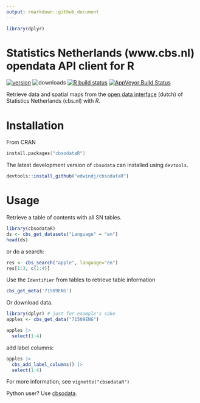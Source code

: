 ```yaml
---
output: rmarkdown::github_document
---
```


```r
library(dplyr)
```


# Statistics Netherlands (www.cbs.nl) opendata API client for R

[![version](http://www.r-pkg.org/badges/version/cbsodataR)](https://CRAN.R-project.org/package=cbsodataR)
![downloads](http://cranlogs.r-pkg.org/badges/cbsodataR)
 [![R build status](https://github.com/edwindj/cbsodataR/workflows/R-CMD-check/badge.svg)](https://github.com/edwindj/cbsodataR/actions)
[![AppVeyor Build Status](https://ci.appveyor.com/api/projects/status/github/edwindj/cbsodatar?branch=master)](https://ci.appveyor.com/project/edwindj/cbsodatar)


Retrieve data and spatial maps from the [open data interface](http://www.cbs.nl/nl-NL/menu/cijfers/statline/open-data/default.htm) (dutch) of Statistics Netherlands (cbs.nl) with *R*. 

# Installation

From CRAN
```S
install.packages("cbsodataR")
``` 

The latest development version of `cbsodata` can installed using `devtools`.

```R
devtools::install_github("edwindj/cbsodataR")
```

# Usage

Retrieve a table of contents with all SN tables.

```r
library(cbsodataR)
ds <- cbs_get_datasets("Language" = "en")
head(ds)
```

or do a search:

```r
res <- cbs_search("apple", language="en")
res[1:3, c(1:4)]
```


Use the `Identifier` from tables to retrieve table information

```r
cbs_get_meta('71509ENG')
```
Or download data.

```r
library(dplyr) # just for example's sake
apples <- cbs_get_data("71509ENG") 

apples |> 
  select(1:4)
```

add label columns:

```r
apples |> 
  cbs_add_label_columns() |> 
  select(1:4)
```


For more information, see `vignette("cbsodataR")`

Python user?  Use [cbsodata](https://github.com/J535D165/cbsodata).
